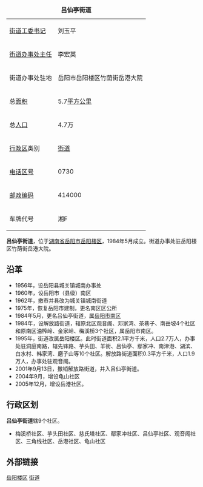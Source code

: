 {| border="1" cellpadding="4" cellspacing="0" align="right" width="280" style="margin: 0 0 1em 1em; background: #ffffff; border: 1px #aaaaaa solid; border-collapse: collapse; font-size: 90%;"
|-----
|+'''吕仙亭街道'''
|-----
|[[街道工委书记|街道工委书记]]||刘玉平
|-----
|[[街道办事处主任|街道办事处主任]]||李宏英
|-----
| 街道办事处驻地 || 岳阳市岳阳楼区竹荫街岳港大院
|-----
| 总[[面积|面积]]
| 5.7[[平方公里|平方公里]]              
|-----
| 总[[人口|人口]]
| 4.7万
|-----
| [[中国行政区|行政区]]类别 || [[街道|街道]]
|-----
| [[电话区号|电话区号]]
| 0730
|-----
|[[邮政编码|邮政编码]] || 414000
|-----
|车牌代号|| 湘F
|}

'''吕仙亭街道'''，位于[[湖南省|湖南省]][[岳阳市|岳阳市]][[岳阳楼区|岳阳楼区]]，1984年5月成立。街道办事处驻岳阳楼区竹荫街岳港大院。

==沿革==
*1956年，设岳阳县城关镇城南办事处
*1960年，设岳阳市（县级）南区
*1962年，撤市并县改为城关镇城南街道
*1975年，恢复岳阳市建制，更名南区区公所
*1984年5月，更名吕仙亭街道，属[[岳阳市南区|岳阳市南区]]
*1984年，设解放路街道，辖原北区观音阁、邓家湾、茶巷子、南岳坡4个社区和原南区油榨岭、金家岭、梅溪桥3个社区，属岳阳市南区。
*1995年，街道改属岳阳楼区。此时街道面积2.1平方千米，人口2.7万人，办事处驻洞庭南路，辖先锋路、芋头田、羊街、吕仙亭、鄢家冲、南津港、湖滨、白水村、韩家湾、磨子山等10个社区。解放路街道面积0.3平方千米，人口1.9万人，办事处驻观音阁。
*2001年9月13日，撤销解放路街道，并入吕仙亭街道。
*2004年9月，增设龟山社区
*2005年12月，增设岳港社区。

==行政区划==
'''吕仙亭街道'''辖9个社区。
*梅溪桥社区、芋头田社区、慈氏塔社区、鄢家冲社区、吕仙亭社区、观音阁社区、三角线社区、岳港社区、龟山社区

==外部链接==


{{湖南小作品}}
{{岳阳市岳阳楼区行政区划}}

[[Category:岳阳街道_(行政区划)|岳阳楼区]]
[[Category:岳阳楼区行政区划|街道]]